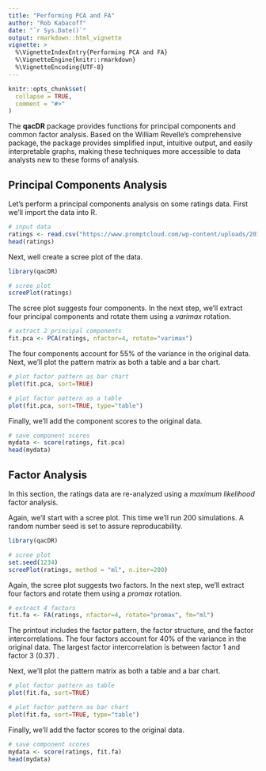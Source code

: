 ```yaml
---
title: "Performing PCA and FA"
author: "Rob Kabacoff"
date: "`r Sys.Date()`"
output: rmarkdown::html_vignette
vignette: >
  %\VignetteIndexEntry{Performing PCA and FA}
  %\VignetteEngine{knitr::rmarkdown}
  %\VignetteEncoding{UTF-8}
---
```


```r
knitr::opts_chunk$set(
  collapse = TRUE,
  comment = "#>"
)
```

The **qacDR** package provides functions for principal components and common factor analysis. Based on the William Revelle's comprehensive \link[psych]{https://cran.r-project.org/web/packages/psych/index.html} package, the \code{factorAnalysis} package provides simplified input, intuitive output, and easily interpretable graphs, making these techniques more accessible to data analysts new to these forms of analysis.

## Principal Components Analysis

Let's perform a principal components analysis on some ratings data. First we'll import the data into R.

```r
# input data
ratings <- read.csv("https://www.promptcloud.com/wp-content/uploads/2017/02/EFA.csv")
head(ratings)
```

Next, well create a scree plot of the data.

```r
library(qacDR)

# scree plot
screePlot(ratings)
```

The scree plot suggests four components. In the next step, we'll extract four principal components and rotate them using a *varimax* rotation.

```r
# extract 2 principal components
fit.pca <- PCA(ratings, nfactor=4, rotate="varimax")
```

The four components account for 55% of the variance in the original data. Next, we'll plot the pattern matrix as both a table and a bar chart.

```r
# plot factor pattern as bar chart
plot(fit.pca, sort=TRUE)

# plot factor pattern as a table
plot(fit.pca, sort=TRUE, type="table")
```

Finally, we'll add the component scores to the original data.

```r
# save component scores
mydata <- score(ratings, fit.pca)
head(mydata)
```

## Factor Analysis

In this section, the ratings data are re-analyzed using a *maximum likelihood* factor analysis.

Again, we'll start with a scree plot. This time we'll run 200 simulations. A random number seed is set to assure reproducability.

```r
library(qacDR)

# scree plot
set.seed(1234)
screePlot(ratings, method = "ml", n.iter=200)
```

Again, the scree plot suggests two factors. In the next step, we'll extract four factors and rotate them using a *promax* rotation.

```r
# extract 4 factors
fit.fa <- FA(ratings, nfactor=4, rotate="promax", fm="ml")
```

The printout includes the factor pattern, the factor structure, and the factor intercorrelations. The four factors account for 40% of the variance in the original data. The largest factor intercorrelation is between factor 1 and factor 3 (0.37) .

Next, we'll plot the pattern matrix as both a table and a bar chart.

```r
# plot factor pattern as table
plot(fit.fa, sort=TRUE)

# plot factor pattern as bar chart
plot(fit.fa, sort=TRUE, type="table")
```

Finally, we'll add the factor scores to the original data.

```r
# save component scores
mydata <- score(ratings, fit.fa)
head(mydata)
```
